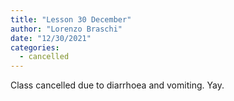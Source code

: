 ```yaml
---
title: "Lesson 30 December"
author: "Lorenzo Braschi"
date: "12/30/2021"
categories: 
  - cancelled
---
```


Class cancelled due to diarrhoea and  vomiting. Yay.